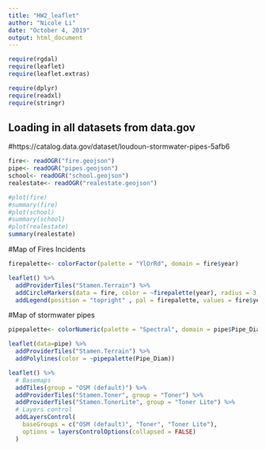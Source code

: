 ```yaml
---
title: "HW2_leaflet"
author: "Nicole Li"
date: "October 4, 2019"
output: html_document
---
```


```r
require(rgdal)
require(leaflet)
require(leaflet.extras)

require(dplyr)
require(readxl)
require(stringr)
```

## Loading in all datasets from data.gov
#https://catalog.data.gov/dataset/loudoun-stormwater-pipes-5afb6
```r
fire<- readOGR("fire.geojson")
pipe<- readOGR("pipes.geojson")
school<- readOGR("school.geojson")
realestate<- readOGR("realestate.geojson")


```



```r
#plot(fire)
#summary(fire)
#plot(school)
#summary(school)
#plot(realestate)
summary(realestate)

```
#Map of Fires Incidents
```r
firepalette<- colorFactor(palette = "YlOrRd", domain = fire$year)

leaflet() %>% 
  addProviderTiles("Stamen.Terrain") %>%
  addCircleMarkers(data = fire, color = ~firepalette(year), radius = 3, fillOpacity = 0.2,clusterOptions = markerClusterOptions()) %>% 
  addLegend(position = "topright" , pal = firepalette, values = fire$year, title = "Year")
```

#Map of stormwater pipes
```r

pipepalette<- colorNumeric(palette = "Spectral", domain = pipe$Pipe_Diam)

leaflet(data=pipe) %>% 
  addProviderTiles("Stamen.Terrain") %>%
  addPolylines(color = ~pipepalette(Pipe_Diam))
```



```r
leaflet() %>%
  # Basemaps
  addTiles(group = "OSM (default)") %>%
  addProviderTiles("Stamen.Toner", group = "Toner") %>%
  addProviderTiles("Stamen.TonerLite", group = "Toner Lite") %>%
  # Layers control
  addLayersControl(
    baseGroups = c("OSM (default)", "Toner", "Toner Lite"),
    options = layersControlOptions(collapsed = FALSE)
  )
```

```r

```

